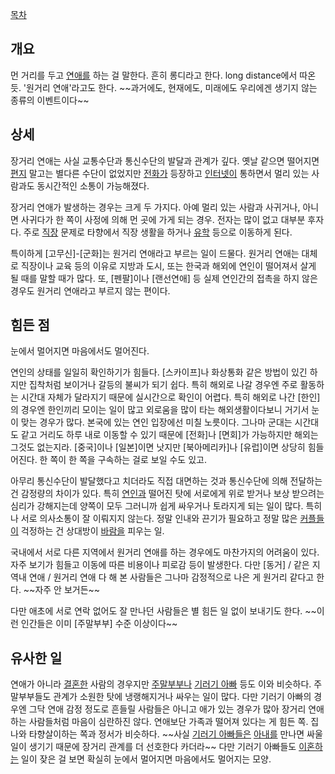 [[목차]]
== 개요 ==
먼 거리를 두고 [[연애]]를 하는 걸 말한다. 흔히 롱디라고 한다. long distance에서 따온 듯. '원거리 연애'라고도 한다.
~~과거에도, 현재에도, 미래에도 우리에겐 생기지 않는 종류의 이벤트이다~~

== 상세 ==
장거리 연애는 사실 교통수단과 통신수단의 발달과 관계가 깊다. 옛날 같으면 떨어지면 [[편지]] 말고는 별다른 수단이 없었지만 [[전화]]가 등장하고 [[인터넷]]이 통하면서 멀리 있는 사람과도 동시간적인 소통이 가능해졌다.

장거리 연애가 발생하는 경우는 크게 두 가지다. 아예 멀리 있는 사람과 사귀거나, 아니면 사귀다가 한 쪽이 사정에 의해 먼 곳에 가게 되는 경우. 전자는 많이 없고 대부분 후자다. 주로 [[직장]] 문제로 타향에서 직장 생활을 하거나 [[유학]] 등으로 이동하게 된다.

특이하게 [고무신]-[군화]는 원거리 연애라고 부르는 일이 드물다. 원거리 연애는 대체로 직장이나 교육 등의 이유로 지방과 도시, 또는 한국과 해외에 연인이 떨어져서 살게 될 때를 말할 때가 많다.
또, [펜팔]이나 [랜선연애] 등 실제 연인간의 접촉을 하지 않은 경우도 원거리 연애라고 부르지 않는 편이다.

== 힘든 점 ==
눈에서 멀어지면 마음에서도 멀어진다.

연인의 상태를 일일히 확인하기가 힘들다. [스카이프]나 화상통화 같은 방법이 있긴 하지만 집착처럼 보이거나 갈등의 불씨가 되기 쉽다. 특히 해외로 나갈 경우엔 주로 활동하는 시간대 자체가 달라지기 때문에 실시간으로 확인이 어렵다. 특히 해외로 나간 [한인]의 경우엔 한인끼리 모이는 일이 많고 외로움을 많이 타는 해외생활이다보니 거기서 눈이 맞는 경우가 많다. 본국에 있는 연인 입장에선 미칠 노릇이다. 그나마 군대는 시간대도 같고 거리도 하루 내로 이동할 수 있기 때문에 [전화]나 [면회]가 가능하지만 해외는 그것도 없는지라. [중국]이나 [일본]이면 낫지만 [북아메리카]나 [유럽]이면 상당히 힘들어진다. 한 쪽이 한 쪽을 구속하는 걸로 보일 수도 있고.

아무리 통신수단이 발달했다고 치더라도 직접 대면하는 것과 통신수단에 의해 전달하는 건 감정량의 차이가 있다. 특히 [[연인]]과 떨어진 탓에 서로에게 위로 받거나 보상 받으려는 심리가 강해지는데 양쪽이 모두 그러니까 쉽게 싸우거나 토라지게 되는 일이 많다. 특히나 서로 의사소통이 잘 이뤄지지 않는다. 정말 인내와 끈기가 필요하고 정말 많은 [[커플]]들이 걱정하는 건 상대방이 [[바람]]을 피우는 일. 

국내에서 서로 다른 지역에서 원거리 연애를 하는 경우에도 마찬가지의 어려움이 있다. 자주 보기가 힘들고 이동에 따른 비용이나 피로감 등이 발생한다. 다만 [동거] / 같은 지역내 연애 / 원거리 연애 다 해 본 사람들은 그나마 감정적으로 나은 게 원거리 같다고 한다. ~~자주 안 보거든~~

다만 애초에 서로 연락 없어도 잘 만나던 사람들은 별 힘든 일 없이 보내기도 한다. ~~이런 인간들은 이미 [주말부부] 수준 이상이다~~

== 유사한 일 ==
연애가 아니라 [[결혼]]한 사람의 경우지만 [[주말부부]]나 [[기러기 아빠]] 등도 이와 비슷하다. 주말부부들도 관계가 소원한 탓에 냉랭해지거나 싸우는 일이 많다. 다만 기러기 아빠의 경우엔 그닥 연애 감정 정도로 흔들릴 사람들은 아니고 애가 있는 경우가 많아 장거리 연애하는 사람들처럼 마음이 심란하진 않다. 연애보단 가족과 떨어져 있다는 게 힘든 쪽. 집 나와 타향살이하는 쪽과 정서가 비슷하다. ~~사실 [[기러기 아빠]]들은 [[아내]]를 만나면 싸울 일이 생기기 때문에 장거리 관계를 더 선호한다 카더라~~ 다만 기러기 아빠들도 [[이혼]]하는 일이 잦은 걸 보면 확실히 눈에서 멀어지면 마음에서도 멀어지는 모양.
